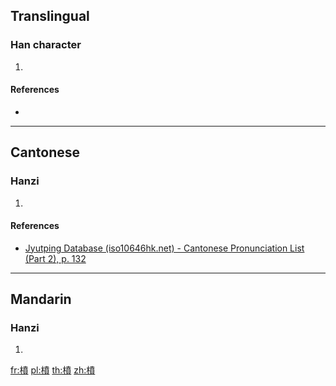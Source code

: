 ==Translingual==

===Han character===
{{Han char|rn=75|rad=木|as=12|sn=16|four=44986|canj=DJTC|ids=⿰木賁}}

# {{defn|Han|sort=木12}}

====References====
* {{Han ref|kx=0555.030|dkj=15587|dj=0943.160|hdz=21287.020|uh=6A68|ud=27240|bh=E9C3|bd=59843}}

----

==Cantonese==

===Hanzi===
{{yue-hanzi|jyut=[[fan4]]|y=fan4}}

# {{defn|lang=yue|sort=木12}}

====References====
*[http://www.iso10646hk.net/jp/document/download.jsp Jyutping Database (iso10646hk.net) - Cantonese Pronunciation List (Part 2), p. 132]

----

==Mandarin==

===Hanzi===
{{cmn-hanzi|pin=[[fén]] ([[fen2]])|wg=fen<sup>2</sup>}}

# {{defn|lang=cmn|sort=木12}}

[[fr:橨]]
[[pl:橨]]
[[th:橨]]
[[zh:橨]]